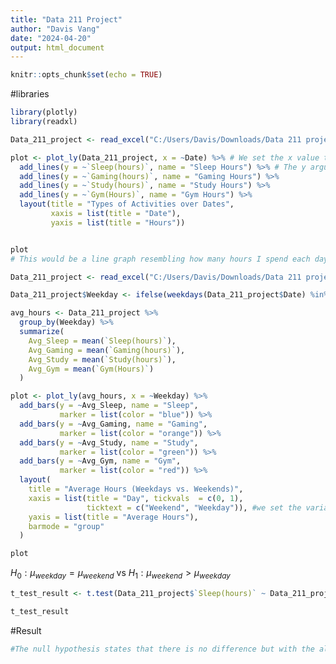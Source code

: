 ---
title: "Data 211 Project"
author: "Davis Vang"
date: "2024-04-20"
output: html_document
---

```{r setup, include=FALSE}
knitr::opts_chunk$set(echo = TRUE)
```

#libraries 
```{r}
library(plotly)
library(readxl)
```

```{r}
Data_211_project <- read_excel("C:/Users/Davis/Downloads/Data 211 project.xlsx", col_types = c("date", "numeric", "numeric", "numeric", "numeric"))

plot <- plot_ly(Data_211_project, x = ~Date) %>% # We set the x value to the dates 
  add_lines(y = ~`Sleep(hours)`, name = "Sleep Hours") %>% # The y argument specifies the values for the y-axis which goes the same for other lines 
  add_lines(y = ~`Gaming(hours)`, name = "Gaming Hours") %>% 
  add_lines(y = ~`Study(hours)`, name = "Study Hours") %>%
  add_lines(y = ~`Gym(Hours)`, name = "Gym Hours") %>%
  layout(title = "Types of Activities over Dates",
         xaxis = list(title = "Date"),
         yaxis = list(title = "Hours"))


plot
# This would be a line graph resembling how many hours I spend each day in my acivities. 


```
```{r}
Data_211_project <- read_excel("C:/Users/Davis/Downloads/Data 211 project.xlsx")

Data_211_project$Weekday <- ifelse(weekdays(Data_211_project$Date) %in% c("Saturday", "Sunday"), 0, 1) #we create a ifelse statement so that we can determine if the data is on the weekend or not with 0 or 1. 

avg_hours <- Data_211_project %>%
  group_by(Weekday) %>%
  summarize(
    Avg_Sleep = mean(`Sleep(hours)`),
    Avg_Gaming = mean(`Gaming(hours)`),
    Avg_Study = mean(`Study(hours)`),
    Avg_Gym = mean(`Gym(Hours)`)
  )

plot <- plot_ly(avg_hours, x = ~Weekday) %>%
  add_bars(y = ~Avg_Sleep, name = "Sleep", 
           marker = list(color = "blue")) %>%
  add_bars(y = ~Avg_Gaming, name = "Gaming", 
           marker = list(color = "orange")) %>%
  add_bars(y = ~Avg_Study, name = "Study", 
           marker = list(color = "green")) %>%
  add_bars(y = ~Avg_Gym, name = "Gym",
           marker = list(color = "red")) %>%
  layout(
    title = "Average Hours (Weekdays vs. Weekends)",
    xaxis = list(title = "Day", tickvals  = c(0, 1), 
                 ticktext = c("Weekend", "Weekday")), #we set the variables tickvals  and ticktext to equal if its either a weekend or weekday.
    yaxis = list(title = "Average Hours"),
    barmode = "group"
  )

plot

```

$H_0: \mu_{weekday} = \mu_{weekend}$ vs $H_1: \mu_{weekend} > \mu_{weekday}$
```{r}
t_test_result <- t.test(Data_211_project$`Sleep(hours)` ~ Data_211_project$Weekday)

t_test_result


```
#Result 
```{r}
#The null hypothesis states that there is no difference but with the alternative hypothesis saying we get more sleep on the weekday than the weekend. Which it states that the p-value = 0.6557, so we would fail to reject the null hypothesis and that There is not enough evidence to conclude that the average hours of sleep on weekends are significantly greater than the average hours of sleep on weekdays at the 5% significance level. Therefore we do not have sufficient evidence to support the claim that I sleep more on weekends compared to weekdays.
```



